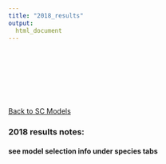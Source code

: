 ```yaml
---
title: "2018_results"
output: 
  html_document
---
```


<br><br><br><br><br><br/>


[Back to SC Models](https://fieldofhats.github.io/SC_Intro_summary/ )

### 2018 results notes:

#### see model selection info under species tabs




